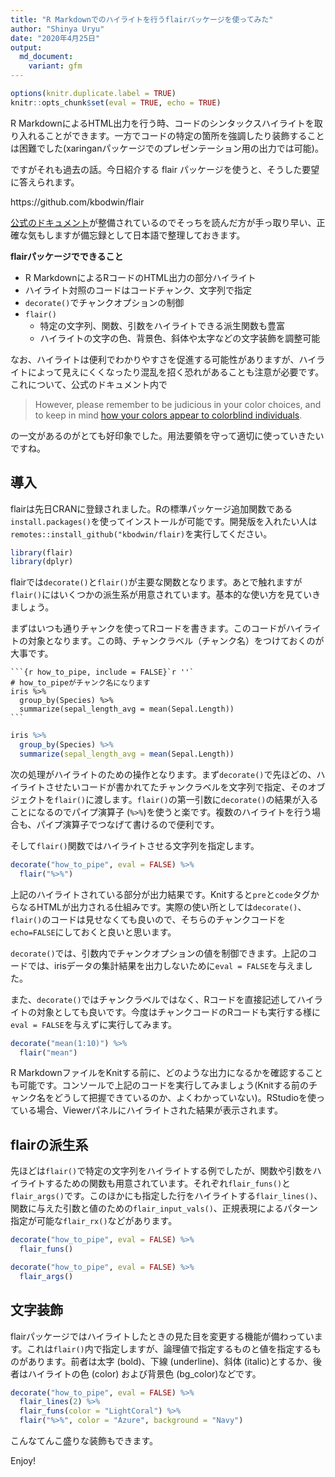 ```yaml
---
title: "R Markdownでのハイライトを行うflairパッケージを使ってみた"
author: "Shinya Uryu"
date: "2020年4月25日"
output: 
  md_document:
    variant: gfm
---
```


```r
options(knitr.duplicate.label = TRUE)
knitr::opts_chunk$set(eval = TRUE, echo = TRUE)
```

R MarkdownによるHTML出力を行う時、コードのシンタックスハイライトを取り入れることができます。一方でコードの特定の箇所を強調したり装飾することは困難でした(xaringanパッケージでのプレゼンテーション用の出力では可能)。

ですがそれも過去の話。今日紹介する flair パッケージを使うと、そうした要望に答えられます。

https://github.com/kbodwin/flair

[公式のドキュメント](https://kbodwin.github.io/flair/index.html)が整備されているのでそっちを読んだ方が手っ取り早い、正確な気もしますが備忘録として日本語で整理しておきます。

**flairパッケージでできること**

- R MarkdownによるRコードのHTML出力の部分ハイライト
- ハイライト対照のコードはコードチャンク、文字列で指定
- `decorate()`でチャンクオプションの制御
- `flair()`
    - 特定の文字列、関数、引数をハイライトできる派生関数も豊富
    - ハイライトの文字の色、背景色、斜体や太字などの文字装飾を調整可能

なお、ハイライトは便利でわかりやすさを促進する可能性がありますが、ハイライトによって見えにくくなったり混乱を招く恐れがあることも注意が必要です。これについて、公式のドキュメント内で

> However, please remember to be judicious in your color choices, and to
> keep in mind [how your colors appear to colorblind
> individuals](https://venngage.com/blog/color-blind-friendly-palette/).

の一文があるのがとても好印象でした。用法要領を守って適切に使っていきたいですね。

## 導入

flairは先日CRANに登録されました。Rの標準パッケージ追加関数である`install.packages()`を使ってインストールが可能です。開発版を入れたい人は `remotes::install_github("kbodwin/flair)`を実行してください。

```r
library(flair)
library(dplyr)
```

flairでは`decorate()`と`flair()`が主要な関数となります。あとで触れますが`flair()`にはいくつかの派生系が用意されています。基本的な使い方を見ていきましょう。

まずはいつも通りチャンクを使ってRコードを書きます。このコードがハイライトの対象となります。この時、チャンクラベル（チャンク名）をつけておくのが大事です。

````
```{r how_to_pipe, include = FALSE}`r ''`
# how_to_pipeがチャンク名になります
iris %>%
  group_by(Species) %>%
  summarize(sepal_length_avg = mean(Sepal.Length))
```
````

```r
iris %>%
  group_by(Species) %>%
  summarize(sepal_length_avg = mean(Sepal.Length))
```

次の処理がハイライトのための操作となります。まず`decorate()`で先ほどの、ハイライトさせたいコードが書かれてたチャンクラベルを文字列で指定、そのオブジェクトを`flair()`に渡します。`flair()`の第一引数に`decorate()`の結果が入ることになるのでパイプ演算子 (`%>%`)を使うと楽です。複数のハイライトを行う場合も、パイプ演算子でつなげて書けるので便利です。

そして`flair()`関数ではハイライトさせる文字列を指定します。

```r
decorate("how_to_pipe", eval = FALSE) %>% 
  flair("%>%")
```

上記のハイライトされている部分が出力結果です。Knitすると`pre`と`code`タグからなるHTMLが出力される仕組みです。実際の使い所としては`decorate()`、`flair()`のコードは見せなくても良いので、そちらのチャンクコードを`echo=FALSE`にしておくと良いと思います。

`decorate()`では、引数内でチャンクオプションの値を制御できます。上記のコードでは、irisデータの集計結果を出力しないために`eval = FALSE`を与えました。

また、`decorate()`ではチャンクラベルではなく、Rコードを直接記述してハイライトの対象としても良いです。今度はチャンクコードのRコードも実行する様に`eval = FALSE`を与えずに実行してみます。

```r
decorate("mean(1:10)") %>% 
  flair("mean")
```

R MarkdownファイルをKnitする前に、どのような出力になるかを確認することも可能です。コンソールで上記のコードを実行してみましょう(Knitする前のチャンク名をどうして把握できているのか、よくわかっていない)。RStudioを使っている場合、Viewerパネルにハイライトされた結果が表示されます。

## flairの派生系

先ほどは`flair()`で特定の文字列をハイライトする例でしたが、関数や引数をハイライトするための関数も用意されています。それぞれ`flair_funs()`と`flair_args()`です。このほかにも指定した行をハイライトする`flair_lines()`、関数に与えた引数と値のための`flair_input_vals()`、正規表現によるパターン指定が可能な`flair_rx()`などがあります。

```r
decorate("how_to_pipe", eval = FALSE) %>% 
  flair_funs()
```

```r
decorate("how_to_pipe", eval = FALSE) %>% 
  flair_args()
```

## 文字装飾

flairパッケージではハイライトしたときの見た目を変更する機能が備わっています。これは`flair()`内で指定しますが、論理値で指定するものと値を指定するものがあります。前者は太字 (bold)、下線 (underline)、斜体 (italic)とするか、後者はハイライトの色 (color) および背景色 (bg_color)などです。

```r
decorate("how_to_pipe", eval = FALSE) %>% 
  flair_lines(2) %>%
  flair_funs(color = "LightCoral") %>% 
  flair("%>%", color = "Azure", background = "Navy")
```

こんなてんこ盛りな装飾もできます。

Enjoy!
